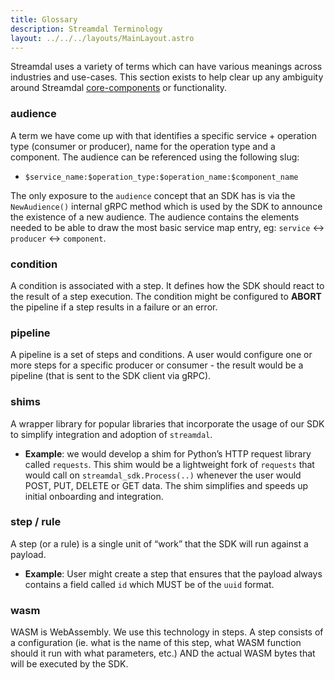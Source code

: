 ```yaml
---
title: Glossary
description: Streamdal Terminology
layout: ../../../layouts/MainLayout.astro
---
```


Streamdal uses a variety of terms which can have various meanings across 
industries and use-cases. This section exists to help clear up any ambiguity 
around Streamdal [core-components](/en/core-components/overview/) or 
functionality.

### audience

A term we have come up with that identifies a specific service + operation 
type (consumer or producer), name for the operation type and a component. The 
audience can be referenced using the following slug:
  - `$service_name:$operation_type:$operation_name:$component_name`

The only exposure to the `audience` concept that an SDK has is via the 
`NewAudience()` internal gRPC method which is used by the SDK to announce the 
existence of a new audience. The audience contains the elements needed to be 
able to draw the most basic service map entry, eg: `service` ↔ `producer` ↔ 
`component`.

### condition

A condition is associated with a step. It defines how the SDK should react to 
the result of a step execution. The condition might be configured to **ABORT** 
the pipeline if a step results in a failure or an error.

### pipeline

A pipeline is a set of steps and conditions. A user would configure one or more 
steps for a specific producer or consumer - the result would be a pipeline 
(that is sent to the SDK client via gRPC).

### shims

A wrapper library for popular libraries that incorporate the usage of our SDK 
to simplify integration and adoption of `streamdal`.
- **Example**: we would develop a shim for Python’s HTTP request library called 
`requests`. This shim would be a lightweight fork of `requests` that would call 
on `streamdal_sdk.Process(..)` whenever the user would POST, PUT, DELETE or GET 
data. The shim simplifies and speeds up initial onboarding and  integration.

### step / rule

A step (or a rule) is a single unit of “work” that the SDK will run against a 
payload.
- **Example**: User might create a step that ensures that the payload always 
contains a field called `id` which MUST be of the `uuid` format.

### wasm

WASM is WebAssembly. We use this technology in steps. A step consists of a 
configuration (ie. what is the name of this step, what WASM function should it 
run with what parameters, etc.) AND the actual WASM bytes that will be executed 
by the SDK.